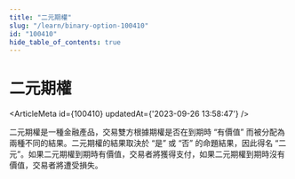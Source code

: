 ```yaml
---
title: "二元期權"
slug: "/learn/binary-option-100410"
id: "100410"
hide_table_of_contents: true
---
```



# 二元期權

<ArticleMeta id={100410} updatedAt={'2023-09-26 13:58:47'} />
<div className='border-solid border-b border-t-0 my-4 border-[var(--ifm-color-gray-300)]' />

二元期權是一種金融產品，交易雙方根據期權是否在到期時 “有價值” 而被分配為兩種不同的結果。二元期權的結果取決於 “是” 或 “否” 的命題結果，因此得名 “二元”。如果二元期權到期時有價值，交易者將獲得支付，如果二元期權到期時沒有價值，交易者將遭受損失。
